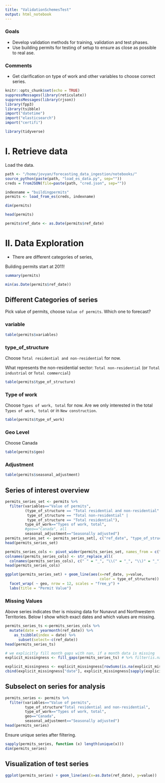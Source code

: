 ```yaml
---
title: "ValidationSchemesTest"
output: html_notebook
---
```


### Goals

* Develop validation methods for training, validation and test phases.
* Use building permits for testing of setup to ensure as close as possible to
real ase.

### Comments

* Get clarification on type of work and other variables to choose correct
series.

```r
knitr::opts_chunk$set(echo = TRUE)
suppressMessages(library(reticulate))
suppressMessages(library(rjson))
library(fpp3)
library(tsibble)
import("datetime")
import("elasticsearch")
import("certifi")

library(tidyverse)
```

# I. Retrieve data

Load the data.
```r
path <- "/home/jovyan/forecasting_data_ingestion/notebooks/"
source_python(paste(path, "load_es_data.py", sep=""))
creds = fromJSON(file=paste(path, "cred.json", sep=""))

indexname = "buildingpermits"
permits <- load_from_es(creds, indexname)
```

```r
dim(permits)
```

```r
head(permits)
```


```r
permits$ref_date <- as.Date(permits$ref_date)
```


# II. Data Exploration 


* There are different categories of series, 

Building permits start at 2011!
```r
summary(permits)
```

```r
min(as.Date(permits$ref_date))
```


## Different Categories of series

Pick value of permits, choose `Value of permits `. Which one to forecast?

### variable

```r
table(permits$variables)
```

### type_of_structure

Choose `Total residential and non-residential` for now.

What represents the non-residential sector: `Total non-residential` 
(or `Total industrial` or ` Total commercial`)

```r
table(permits$type_of_structure)
```

### Type of work

Choose `Types of work, total ` for now. Are we only interested
in the total `Types of work, total` or in `New construction`.
```r
table(permits$type_of_work)
```

### Geo Level

Choose Canada
```r
table(permits$geo)
```

### Adjustment

```r
table(permits$seasonal_adjustment)
```

## Series of interest overview


```r
permits_series_set <- permits %>%
  filter(variables=="Value of permits", 
         (type_of_structure == "Total residential and non-residential" |
          type_of_structure == "Total non-residential" | 
          type_of_structure == "Total residential"),
         type_of_work=="Types of work, total",
         #geo=="Canada", all
         seasonal_adjustment=="Seasonally adjusted")
permits_series_set <- permits_series_set[, c("ref_date", "type_of_structure", "geo", "value")]
head(permits_series_set)
```

```r
permits_series_cols <- pivot_wider(permits_series_set, names_from = c("type_of_structure", "geo"), values_from=value)
colnames(permits_series_cols) <- str_replace_all( 
  colnames(permits_series_cols), c(" " = "_", "\\(" = "_", "\\)" = "_"))
head(permits_series_cols)
```




```r
ggplot(permits_series_set) + geom_line(aes(x=ref_date, y=value, 
                                           color = type_of_structure)) +
  facet_wrap( ~ geo, nrow = 12, scales = "free_y") +
  labs(title = "Permit Value")
```

### Missing Values

Above series indicates ther is missing data for Nunavut and Northwestern 
Territories. Below I show which exact dates and which values are missing.

```r
permits_series_ts <-permits_series_cols %>% 
  mutate(date = yearmonth(ref_date)) %>%
    as_tsibble(index = date) %>%
      subset(select=-c(ref_date))
head(permits_series_ts)
```


```r
# we explicitly fill month gaps with nan, if a month data is missing
explicit_missingness <- fill_gaps(permits_series_ts) # %>% filter(is.na(value))

explicit_missingness <- explicit_missingness[rowSums(is.na(explicit_missingness)) > 0,]
cbind(explicit_missingness["date"], explicit_missingness[sapply(explicit_missingness, function (x) sum(is.na(x)) >0)])

```




## Subselect on series for analysis

```r
permits_series <- permits %>%
  filter(variables=="Value of permits", 
         type_of_structure"Total residential and non-residential",
         type_of_work=="Types of work, total",
         geo=="Canada",
         seasonal_adjustment=="Seasonally adjusted")
head(permits_series)
```

Ensure unique series after filtering.
```r
sapply(permits_series, function (x) length(unique(x)))
dim(permits_series)
```

## Visualization of test series

```r
ggplot(permits_series) + geom_line(aes(x=as.Date(ref_date), y=value))
```

